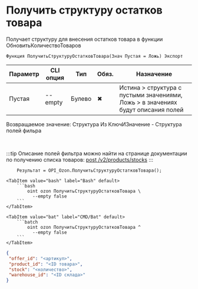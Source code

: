 ﻿---
sidebar_position: 7
---


# Получить структуру остатков товара
 Получает структуру для внесения остатков товара в функции ОбновитьКоличествоТоваров



`Функция ПолучитьСтруктуруОстатковТовара(Знач Пустая = Ложь) Экспорт`

  | Параметр | CLI опция | Тип | Обяз. | Назначение |
  |-|-|-|-|-|
  | Пустая | --empty | Булево | &#x2716; | Истина > структура с пустыми значениями, Ложь > в значениях будут описания полей |

  
  Возвращаемое значение:   Структура Из КлючИЗначение - Структура полей фильра

<br/>

:::tip
Описание полей фильтра можно найти на странице документации по получению списка товаров: [post /v2/products/stocks](https://docs.ozon.ru/api/seller/#operation/ProductAPI_ProductsStocksV2)
:::
<br/>


```bsl title="Пример использования для 1С:Предприятие/OneScript"
    Результат = OPI_Ozon.ПолучитьСтруктуруОстатковТовара();
```
    

 <Tabs>
  
    <TabItem value="bash" label="Bash" default>
        ```bash
            oint ozon ПолучитьСтруктуруОстатковТовара \
              --empty false
        ```
    </TabItem>
  
    <TabItem value="bat" label="CMD/Bat" default>
        ```batch
            oint ozon ПолучитьСтруктуруОстатковТовара ^
              --empty false
        ```
    </TabItem>
</Tabs>


```json title="Результат"
{
 "offer_id": "<артикул>",
 "product_id": "<ID товара>",
 "stock": "<количество>",
 "warehouse_id": "<ID склада>"
}
```

